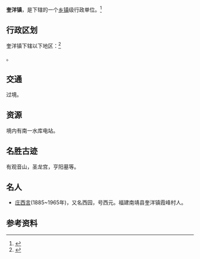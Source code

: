{{中国乡级行政区
|景观照片文件名 = <!-- 檔案已被刪除 Kuiyanghengyangyuan.jpg -->
|景观照片描述 = 亨阳园
|汉语拼音 = 
|其他语言 = 
|其他语言名称 = 
|旧称 = 
|地名出处 = 
|位置图文件名 = 
|位置图描述 = 
|自定义图片 = 
|建置时间 = 
|政府驻地 = 
|毗邻 = 
|总面积 = 140平方公里
|总人口 = 
|总人口年份 = 
|户籍人口 = 
|户籍人口年份 = 
|常住人口 = 
|常住人口年份 = 
|人口密度 = 
|GDP = 
|GDP年份 = 
|邮政编码 = 363605
|电话区号 = 596
|官方网站 = 
|网站名称 = 
|35/06/27/106/000}}

'''奎洋镇'''，是{{PRC admin/fullname|35/06/27/106/000|3}}下辖的一个[[乡镇|乡镇]]级行政单位。<ref>{{PRC admin/ref sgc|{{PRC admin/parent|35/06/27/106/000}}}}</ref>

== 行政区划 ==

奎洋镇下辖以下地区：<ref>{{PRC admin/ref sgc|35/06/27/106/000}}</ref>

{{PRC admin/children|35/06/27/106/000}}。

== 交通 ==
{{中国国道名|319}}过境。

== 资源 ==
境内有南一水库电站。

==名胜古迹==
有观音山，圣龙宫，亨阳墓等。

== 名人==
* [[庄西言|庄西言]](1885~1965年)，又名西园，号西元。福建南靖县奎洋镇霞峰村人。

== 参考资料 ==
{{reflist}}

{{PRC admin/navcat|35/06/27/106/000}}